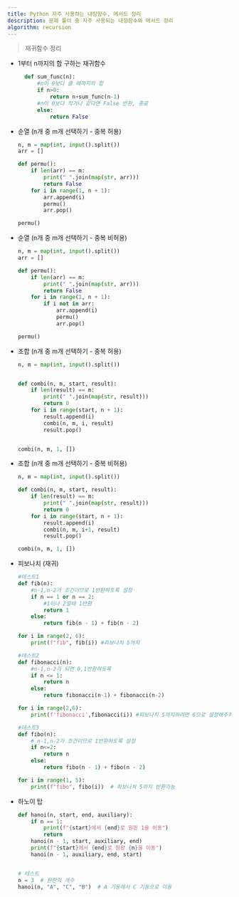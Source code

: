```yaml
---
title: Python 자주 사용하는 내장함수, 메서드 정리
description: 문제 풀이 중 자주 사용되는 내장함수와 메서드 정리
algorithm: recursion
---
```


> 재귀함수 정리

- 1부터 n까지의 합 구하는 재귀함수

  ```py
    def sum_func(n):
        #n이 0보다 클 때까지의 합
        if n>0:
            return n+sum_func(n-1)
        #n이 0보다 작거나 같다면 False 반환, 종료
        else:
            return False
  ```

- 순열 (n개 중 m개 선택하기 - 중복 허용)

  ```py
  n, m = map(int, input().split())
  arr = []

  def permu():
      if len(arr) == m:
          print(" ".join(map(str, arr)))
          return False
      for i in range(1, n + 1):
          arr.append(i)
          permu()
          arr.pop()

  permu()
  ```

- 순열 (n개 중 m개 선택하기 - 중복 비허용)

  ```py
  n, m = map(int, input().split())
  arr = []

  def permu():
      if len(arr) == m:
          print(" ".join(map(str, arr)))
          return False
      for i in range(1, n + 1):
          if i not in arr:
              arr.append(i)
              permu()
              arr.pop()

  permu()
  ```

- 조합 (n개 중 m개 선택하기 - 중복 허용)

  ```py
  n, m = map(int, input().split())


  def combi(n, m, start, result):
      if len(result) == m:
          print(" ".join(map(str, result)))
          return 0
      for i in range(start, n + 1):
          result.append(i)
          combi(n, m, i, result)
          result.pop()


  combi(n, m, 1, [])
  ```

- 조합 (n개 중 m개 선택하기 - 중복 비허용)

  ```py
  n, m = map(int, input().split())

  def combi(n, m, start, result):
      if len(result) == m:
          print(" ".join(map(str, result)))
          return 0
      for i in range(start, n + 1):
          result.append(i)
          combi(n, m, i+1, result)
          result.pop()

  combi(n, m, 1, [])
  ```

- 피보나치 (재귀)

  ```py
  #테스트1
  def fib(n):
      #n-1,n-2가 조건이므로 1반환하도록 설정
      if n == 1 or n == 2:
          #1이나 2일때 1반환
          return 1
      else:
          return fib(n - 1) + fib(n - 2)

  for i in range(2, 6):
      print(f"fib", fib(i)) #피보나치 5까지

  #테스트2
  def fibonacci(n):
      #n-1,n-2가 되면 0,1반환하도록
      if n <= 1:
          return n
      else:
          return fibonacci(n-1) + fibonacci(n-2)

  for i in range(2,6):
      print(f'fibonacci',fibonacci(i)) #피보나치 5까지하려면 6으로 설정해주어야 함. 1

  #테스트3
  def fibo(n):
      # n-1,n-2가 조건이므로 1반환하도록 설정
      if n<=2:
          return n
      else:
          return fibo(n - 1) + fibo(n - 2)

  for i in range(1, 5):
      print(f"fibo", fibo(i))  # 피보나치 5까지 반환가능

  ```

- 하노이 탑

  ```py
  def hanoi(n, start, end, auxiliary):
      if n == 1:
          print(f"{start}에서 {end}로 원판 1을 이동")
          return
      hanoi(n - 1, start, auxiliary, end)
      print(f"{start}에서 {end}로 원판 {n}을 이동")
      hanoi(n - 1, auxiliary, end, start)


  # 테스트
  n = 3  # 원판의 개수
  hanoi(n, "A", "C", "B")  # A 기둥에서 C 기둥으로 이동
  ```
